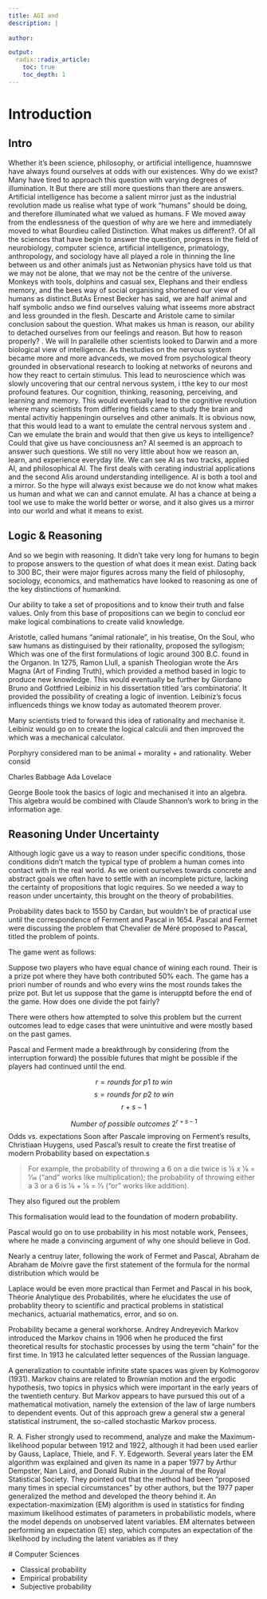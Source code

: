 ```yaml
---
title: AGI and 
description: | 
  
author:

output: 
  radix::radix_article:
    toc: true
    toc_depth: 1
---
```

# Introduction
## Intro 

Whether it's been science, philosophy, or artificial intelligence, huamnswe have always found ourselves at odds with our existences. Why do we exist? Many have tired to approach this question with varying degrees of illumination. It But there are still more questions than there are answers. Artificial intelligence has become a salient mirror just as the industrial revolution made us realise what type of work "humans" should be doing, and therefore illuminated what we valued as humans. F We moved away from the endlessness of the question of why are we here and immediately moved to what Bourdieu called Distinction. What makes us different?. Of all the sciences that have begin to answer the question, progress in the field of neurobiology, computer science, artificial intelligence, primatology, anthropology, and sociology have all played a role in thinning the line between us and other animals just as Netwonian physics have told us that we may not be alone, that we may not be the centre of the universe. Monkeys with tools, dolphins and casual sex, Elephans and their endless memory, and the bees way of social organising shortened our view of humans as distinct.ButAs Ernest Becker has said, we are half animal and half symbolic andso we find ourselves valuing what isseems more abstract and less grounded in the flesh. Descarte and Aristole came to similar conclusion sabout the question. What makes us hman is reason, our ability to detached ourselves from our feelings and reason. But how to reason properly? . We will In parallelle other scientists looked to Darwin and a more biological view of intelligence. As thestudies on the nervous system became more and more advanceds, we moved from psychological theory grounded in observational research to looking  at networks of neurons and how they react to certain stimulus. This lead to neuroscience which was slowly uncovering that our central nervous system, i tthe key to our most profound features. Our cognition, thinking, reasoning, perceiving, and learning and memory. This would eventually lead to the cognitive revolution where many scientists from differing fields came to study the brain  and mental activitiy happeningin ourselves and other animals. It is obvious now, that this would lead to a want to emulate the central nervous system and . Can we emulate the brain and would that then give us keys to intelligence? Could that give us have conciousness an? AI seemed is an approach to answer such questions. We still no very little about how we reason an, learn, and experience everyday life. We can see AI as two tracks, applied AI, and philosophical AI. The first deals with cerating industrial applications and the second AIis around understanding intelligence. AI is both a tool and a mirror. So the hype will always exist because we do not know what makes us human and what we can and cannot emulate. AI has a chance at being a tool we use to make the world better or worse, and it also gives us a mirror into our world and what it means to exist. 

## Logic & Reasoning

And so we begin with reasoning. It didn't take very long for humans to begin to propose answers to the question of what does it mean exist. Dating back to 300 BC, their were major figures across many the field of philosophy, sociology, economics, and mathematics have looked to reasoning as one of the key distinctions of humankind. 

Our ability to take a set of propositions and to know their truth and false values. Only from this base of propositions can we begin to conclud eor make logical combinations to create valid knowledge.

Aristotle, called humans "animal rationale", in his treatise, On the Soul,  who saw humans as distinguised by their rationality, proposed the syllogism; Which was one of the first formulations of logic around 300 B.C. found in the Organon. In 1275, Ramon Llull, a spanish Theologian wrote the Ars Magna (Art of Finding Truth), which provided a method based in logic to produce new knowledge. This would eventually be further by  Giordano Bruno and Gottfried Leibiniz in his dissertation titled 'ars combinatoria'. It provided the possibility of creating a logic of invention. Leibiniz's focus influenceds things we know today as automated theorem prover. 


Many scientists tried to forward this idea of rationality and mechanise it.
Leibiniz would go on to create the logical calculii and then improved the  which was a mechanical calculator.


 Porphyry considered man to be animal + morality + and rationality.
 Weber consid
 
 Charles Babbage
 Ada Lovelace
 
 George Boole took the basics of logic and mechanised it into an algebra.
 This algebra would be combined with Claude Shannon's work to bring in the information age. 
 
 
 
## Reasoning Under Uncertainty
 
Although logic gave us a way to reason under specific conditions, those conditions didn't match the typical type of problem a human comes into contact with in the real world. As we orient ourselves towards concrete and abstract goals we often have to settle with an incomplete picture, lacking the certainty of propositions that logic requires. So we needed a way to reason under uncertainty, this brought on the theory of probabilities. 
 
Probability dates back to 1550 by Cardan, but wouldn't be of practical use until the correspondence of Ferment and Pascal in 1654. Pascal and Fermet were discussing the problem that Chevalier de Méré proposed to Pascal, titled the problem of points. 

The game went as follows:

Suppose two players who have equal chance of wining each round. Their is a prize pot where they have both contributed 50% each. The game has a priori number of rounds and who every wins the most rounds takes the prize pot. But let us suppose that the game is interupptd before the end of the game. How does one divide the pot fairly?

There were others how attempted to solve this problem but the current outcomes lead to edge cases that were unintuitive and were mostly based on the past games.

Pascal and Ferment made a breakthrough by considering (from the interruption forward) the possible futures that might be possible if the players had continued until the end. 

$$ r = rounds\ for\ p1\ to\ win $$
$$ s = rounds\ for\ p2\ to\ win $$
 $$ r + s - 1 $$
 
 $$ Number\ of\ possible\ outcomes\ 2^{r+s-1} $$ 
 Odds vs. expectations
 Soon after Pascale improving on Ferment's results, Christiaan Huygens, used Pascal's result to create the first treatise of modern Probability based on expectation.s
 
> For example, the probability of throwing a 6 on a die twice is 1⁄6 x 1⁄6 = 1⁄36 ("and" works like multiplication); the probability of throwing either a 3 or a 6 is 1⁄6 + 1⁄6 = 1⁄3 ("or" works like addition).
 
 They also figured out the problem 
 
 This formalisation would lead to the foundation of modern probability. 
 
 Pascal would go on to use probability in his most notable work, Pensees, where he made a convincing argument of why one should believe in God. 
 
 Nearly a centruy later, following the work of Fermet and Pascal, Abraham de Abraham de Moivre gave the first statement of the formula for the normal distribution which would be 
 
 Laplace would be even more practical than Fermet and Pascal in his book, Théorie Analytique des Probabilités, where he elucidates the use of probablity theory to scientific and practical problems in statistical mechanics, actuarial mathematics, error, and so on.
 
 Probability became a general workhorse. Andrey Andreyevich Markov introduced the Markov chains in 1906 when he produced the first theoretical results for stochastic processes by using the term “chain” for the first time. In 1913 he calculated letter sequences of the Russian language. 
 
 A generalization to countable infinite state spaces was given by Kolmogorov (1931). Markov chains are related to Brownian motion and the ergodic hypothesis, two topics in physics which were important in the early years of the twentieth century. But Markov appears to have pursued this out of a mathematical motivation, namely the extension of the law of large numbers to dependent events. Out of this approach grew a general stw a general statistical instrument, the so-called stochastic Markov process. 
 
R. A. Fisher strongly used to recommend,
analyze and make the Maximum-likelihood popular between 1912 and 1922, although it had
been used earlier by Gauss, Laplace, Thiele, and F. Y. Edgeworth. Several years later the EM algorithm was explained and given its name in a paper 1977 by Arthur Dempster, Nan
Laird, and Donald Rubin in the Journal of the Royal Statistical Society. They pointed out
that the method had been "proposed many times in special circumstances" by other authors,
but the 1977 paper generalized the method and developed the theory behind it. An
expectation-maximization (EM) algorithm is used in statistics for finding maximum
likelihood estimates of parameters in probabilistic models, where the model depends on
unobserved latent variables. EM alternates between performing an expectation (E) step,
which computes an expectation of the likelihood by including the latent variables as if they 
 
 # Computer Sciences
 
 
 
 
 - Classical probability
 - Empirical probability
 - Subjective probability
 
 